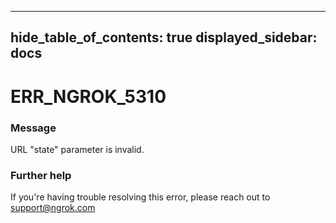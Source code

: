 

---
hide_table_of_contents: true
displayed_sidebar: docs
---


# ERR_NGROK_5310

### Message
URL "state" parameter is invalid.

<ErrorDetails error="err_ngrok_5310" />



### Further help
If you're having trouble resolving this error, please reach out to [support@ngrok.com](mailto:support@ngrok.com?subject=Help%20with%20ERR_NGROK_5310)

